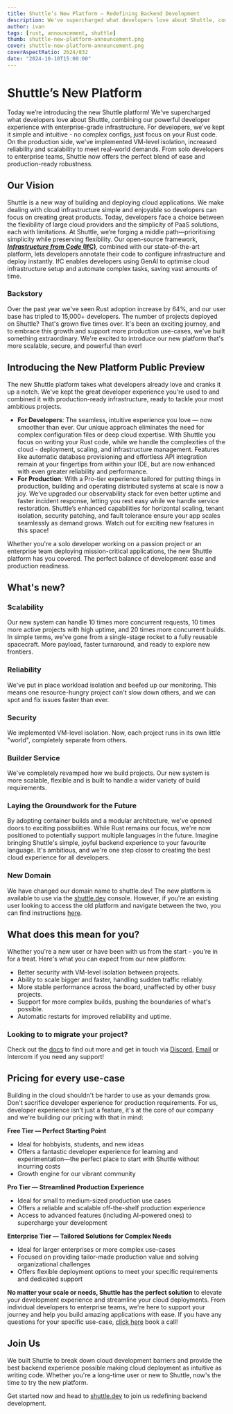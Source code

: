 ```yaml
---
title: Shuttle’s New Platform — Redefining Backend Development
description: We've supercharged what developers love about Shuttle, combining our powerful developer experience with enterprise-grade infrastructure.
author: ivan
tags: [rust, announcement, shuttle]
thumb: shuttle-new-platform-announcement.png
cover: shuttle-new-platform-announcement.png
coverAspectRatio: 2624/832
date: "2024-10-10T15:00:00"
---
```


# Shuttle’s New Platform

Today we’re introducing the new Shuttle platform! We've supercharged what developers love about Shuttle, combining our powerful developer experience with enterprise-grade infrastructure. For developers, we've kept it simple and intuitive - no complex configs, just focus on your Rust code. On the production side, we've implemented VM-level isolation, increased reliability and scalability to meet real-world demands. From solo developers to enterprise teams, Shuttle now offers the perfect blend of ease and production-ready robustness.

## **Our Vision**

Shuttle is a new way of building and deploying cloud applications. We make dealing with cloud infrastructure simple and enjoyable so developers can focus on creating great products. Today, developers face a choice between the flexibility of large cloud providers and the simplicity of PaaS solutions, each with limitations. At Shuttle, we’re forging a middle path—prioritising simplicity while preserving flexibility. Our open-source framework, [***Infrastructure from Code* (IfC)**](https://www.shuttle.dev/blog/2022/05/09/ifc), combined with our state-of-the-art platform, lets developers annotate their code to configure infrastructure and deploy instantly. IfC enables developers using GenAI to optimise cloud infrastructure setup and automate complex tasks, saving vast amounts of time. 

### Backstory

Over the past year we've seen Rust adoption increase by 64%, and our user base has tripled to 15,000+ developers. The number of projects deployed on Shuttle? That's grown five times over. It's been an exciting journey, and to embrace this growth and support more production use-cases, we've built something extraordinary. We're excited to introduce our new platform that's more scalable, secure, and powerful than ever!

## Introducing the New Platform Public Preview

The new Shuttle platform takes what developers already love and cranks it up a notch. We've kept the great developer experience you're used to and combined it with production-ready infrastructure, ready to tackle your most ambitious projects.

- **For Developers**: The seamless, intuitive experience you love — now smoother than ever. Our unique approach eliminates the need for complex configuration files or deep cloud expertise. With Shuttle you focus on writing your Rust code, while we handle the complexities of the cloud - deployment, scaling, and infrastructure management. Features like automatic database provisioning and effortless API integration remain at your fingertips from within your IDE, but are now enhanced with even greater reliability and performance.
- **For Production**: With a Pro-tier experience tailored for putting things in production, building and operating distributed systems at scale is now a joy. We’ve upgraded our observability stack for even better uptime and faster incident response, letting you rest easy while we handle service restoration. Shuttle’s enhanced capabilities for horizontal scaling, tenant isolation, security patching, and fault tolerance ensure your app scales seamlessly as demand grows. Watch out for exciting new features in this space!

Whether you're a solo developer working on a passion project or an enterprise team deploying mission-critical applications, the new Shuttle platform has you covered. The perfect balance of development ease and production readiness.

## What's new?

### Scalability

Our new system can handle 10 times more concurrent requests, 10 times more active projects with high uptime, and 20 times more concurrent builds. In simple terms, we've gone from a single-stage rocket to a fully reusable spacecraft. More payload, faster turnaround, and ready to explore new frontiers.

### Reliability

We've put in place workload isolation and beefed up our monitoring. This means one resource-hungry project can't slow down others, and we can spot and fix issues faster than ever.

### Security

We implemented VM-level isolation. Now, each project runs in its own little "world", completely separate from others. 

### Builder Service

We've completely revamped how we build projects. Our new system is more scalable, flexible and is built to handle a wider variety of build requirements.

### Laying the Groundwork for the Future

By adopting container builds and a modular architecture, we've opened doors to exciting possibilities. While Rust remains our focus, we're now positioned to potentially support multiple languages in the future. Imagine bringing Shuttle's simple, joyful backend experience to your favourite language. It's ambitious, and we're one step closer to creating the best cloud experience for all developers.

### New Domain

We have changed our domain name to shuttle.dev! The new platform is available to use via the [shuttle.dev](http://Shuttle.dev) console. However, if you're an existing user looking to access the old platform and navigate between the two, you can find instructions [here](https://docs.shuttle.dev/introduction/platform-update).

## What does this mean for you?

Whether you're a new user or have been with us from the start - you're in for a treat. Here's what you can expect from our new platform:

- Better security with VM-level isolation between projects.
- Ability to scale bigger and faster, handling sudden traffic reliably.
- More stable performance across the board, unaffected by other busy projects.
- Support for more complex builds, pushing the boundaries of what's possible.
- Automatic restarts for improved reliability and uptime.

### Looking to to migrate your project?

Check out the [docs](https://docs.shuttle.dev/introduction/platform-migration) to find out more and get in touch via [Discord](https://discord.gg/shuttle), [Email](mailto:support@shuttle.rs) or Intercom if you need any support!

## Pricing for every use-case

Building in the cloud shouldn't be harder to use as your demands grow. Don't sacrifice developer experience for production requirements. For us, developer experience isn’t just a feature, it's at the core of our company and we're building our pricing with that in mind:

**Free Tier — Perfect Starting Point**

- Ideal for hobbyists, students, and new ideas
- Offers a fantastic developer experience for learning and experimentation—the perfect place to start with Shuttle without incurring costs
- Growth engine for our vibrant community

**Pro Tier — Streamlined Production Experience**

- Ideal for small to medium-sized production use cases
- Offers a reliable and scalable off-the-shelf production experience
- Access to advanced features (including AI-powered ones) to supercharge your development

**Enterprise Tier — Tailored Solutions for Complex Needs**

- Ideal for larger enterprises or more complex use-cases
- Focused on providing tailor-made production value and solving organizational challenges
- Offers flexible deployment options to meet your specific requirements and dedicated support

**No matter your scale or needs, Shuttle has the perfect solution** to elevate your development experience and streamline your cloud deployments. From individual developers to enterprise teams, we're here to support your journey and help you build amazing applications with ease. If you have any questions for your specific use-case, [click here](https://cal.com/team/shuttle/shuttleproductdiscoverycall) book a call! 

## Join Us

We built Shuttle to break down cloud development barriers and provide the best backend experience possible making cloud deployment as intuitive as writing code. Whether you're a long-time user or new to Shuttle, now's the time to try the new platform. 

Get started now and head to [shuttle.dev](http://shuttle.dev) to join us redefining backend development.